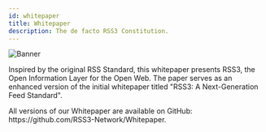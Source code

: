 ```yaml
---
id: whitepaper
title: Whitepaper
description: The de facto RSS3 Constitution.
---
```


![Banner](./assets/whitepaper-banner.png)

Inspired by the original RSS Standard, this whitepaper presents RSS3, the Open Information Layer for the Open Web. The paper serves as an enhanced version of the initial whitepaper titled "RSS3: A Next-Generation Feed Standard".


<WhitepaperPDF />

<Callout>
  All versions of our Whitepaper are available on GitHub: https://github.com/RSS3-Network/Whitepaper.
</Callout>
